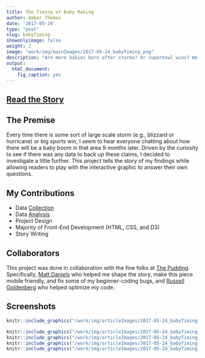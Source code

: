 ```yaml
---
title: The Timing of Baby Making
author: Amber Thomas
date: '2017-05-24'
type: "post"
slug: babyTiming
showonlyimage: false
weight: 2
image: "work/img/mainImages/2017-05-24_babyTiming.png"
description: "Are more babies born after storms? Or superbowl wins? We investigate the data on timing and geography of births in the US."
output: 
  html_document: 
    fig_caption: yes
---
```


## [Read the Story](https://pudding.cool/2017/05/births/)


## The Premise

Every time there is some sort of large scale storm (e.g., blizzard or hurricane) or big sports win, I seem to hear everyone chatting about how there will be a baby boom in that area 9 months later. Driven by the curiosity to see if there was any data to back up these claims, I decided to investigate a little further. This project tells the story of my findings while allowing readers to play with the interactive graphic to answer their own questions. 

## My Contributions

* Data [Collection](https://github.com/polygraph-cool/births/tree/master/Raw_Data) 
* Data [Analysis](https://github.com/polygraph-cool/births/tree/master/RCode)
* Project Design
* Majority of Front-End Development (HTML, CSS, and D3)
* Story Writing

## Collaborators

This project was done in collaboration with the fine folks at [The Pudding](www.pudding.cool). Specifically, [Matt Daniels](https://twitter.com/matthew_daniels) who helped me shape the story, make this piece mobile friendly, and fix some of my beginner-coding bugs, and [Russell Goldenberg](https://twitter.com/codenberg) who helped optimize my code. 

## Screenshots

```r
knitr::include_graphics("/work/img/articleImages/2017-05-24_babyTiming_img/babyTimingVideo.gif")
```

```r
knitr::include_graphics("/work/img/articleImages/2017-05-24_babyTiming_img/babyTiming_img1.png")
knitr::include_graphics("/work/img/articleImages/2017-05-24_babyTiming_img/babyTiming_img2.png")
knitr::include_graphics("/work/img/articleImages/2017-05-24_babyTiming_img/babyTiming_img3.png")
knitr::include_graphics("/work/img/articleImages/2017-05-24_babyTiming_img/babyTiming_img4.png")
```

